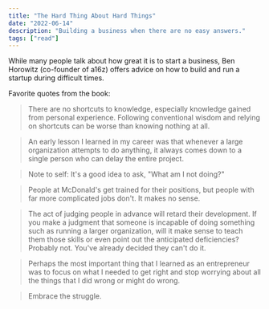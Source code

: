 ```yaml
---
title: "The Hard Thing About Hard Things"
date: "2022-06-14"
description: "Building a business when there are no easy answers."
tags: ["read"]
---
```


While many people talk about how great it is to start a business, Ben Horowitz (co-founder of a16z) offers advice on how to build and run a startup during difficult times.

Favorite quotes from the book:

> There are no shortcuts to knowledge, especially knowledge gained from personal experience. Following conventional wisdom and relying on shortcuts can be worse than knowing nothing at all.

> An early lesson I learned in my career was that whenever a large organization attempts to do anything, it always comes down to a single person who can delay the entire project.

> Note to self: It's a good idea to ask, "What am I not doing?"

> People at McDonald's get trained for their positions, but people with far more complicated jobs don't. It makes no sense.

> The act of judging people in advance will retard their development. If you make a judgment that someone is incapable of doing something such as running a larger organization, will it make sense to teach them those skills or even point out the anticipated deficiencies? Probably not. You've already decided they can't do it.

> Perhaps the most important thing that I learned as an entrepreneur was to focus on what I needed to get right and stop worrying about all the things that I did wrong or might do wrong.

> Embrace the struggle.
